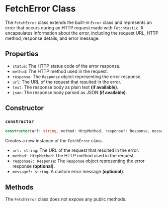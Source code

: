 # FetchError Class

The `FetchError` class extends the built-in `Error` class and represents an error that occurs during an HTTP request made with `Fetchtastic`. It encapsulates information about the error, including the request URL, HTTP method, response details, and error message.

## Properties

-   `status`: The HTTP status code of the error response.
-   `method`: The HTTP method used in the request.
-   `response`: The `Response` object representing the error response.
-   `url`: The URL of the request that resulted in the error.
-   `text`: The response body as plain text **(if available)**.
-   `json`: The response body parsed as JSON **(if available)**.

## Constructor

### `constructor`

```typescript
constructor(url: string, method: HttpMethod, response?: Response, message?: string)
```

Creates a new instance of the `FetchError` class.

-   `url: string`: The URL of the request that resulted in the error.
-   `method: HttpMethod`: The HTTP method used in the request.
-   `response?: Response`: The `Response` object representing the error response **(optional)**.
-   `message?: string`: A custom error message **(optional)**.

## Methods

The `FetchError` class does not expose any public methods.
